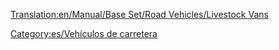 [[Translation:en/Manual/Base Set/Road Vehicles/Livestock Vans]]

{{es/Vehículo de carretera|nombre    = Camión de Ganado Talbott
  |imagen    = Talbott_Livestock_Van.png
  |precio    = 8.610 € (4.305 £)
  |velocidad = 48 km/h (30 mph)
  |coste     = 842 € (421 £)
  |diseño    = 1935
  |duración  = 15
  |capacidad = 14 cabezas de ganado
}}
{{es/Vehículo de carretera|nombre    = Camión de Ganado Uhl
  |imagen    = Uhl_Livestock_Van.png
  |precio    = 10.660 € (5.330 £)
  |velocidad = 88 km/h (55 mph)
  |coste     = 1.574 € (787 £)
  |diseño    = 1980
  |duración  = 15
  |capacidad = 16 cabezas de ganado
}}
{{es/Vehículo de carretera|nombre    = Camión de Ganado Foster
  |imagen    = Foster_Livestock_Van.png
  |precio    = 11.480 € (5.740 £)
  |velocidad = 112 km/h (70 mph)
  |coste     = 2.250 € (1.125 £)
  |diseño    = 2022
  |duración  = 15
  |capacidad = 18 cabezas de ganado
}}


[[Category:es/Vehículos de carretera]]